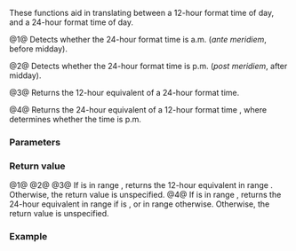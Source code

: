 {{cpp/chrono/title|is_am|is_pm|make12|make24}}
{{cpp/chrono/navbar}}
{{dcl begin}}
{{dcl header|chrono}}
{{dcl|num=1|since=c++20|
constexpr bool is_am( const std::chrono::hours&amp; h ) noexcept;
}}
{{dcl|num=2|since=c++20|
constexpr bool is_pm( const std::chrono::hours&amp; h ) noexcept;
}}
{{dcl|num=3|since=c++20|
constexpr std::chrono::hours make12( const std::chrono::hours&amp; h ) noexcept;
}}
{{dcl|num=4|since=c++20|
constexpr std::chrono::hours make24( const std::chrono::hours&amp; h,
                                     bool is_pm ) noexcept;
}}
{{dcl end}}

These functions aid in translating between a 12-hour format time of day, and a 24-hour format time of day.

@1@ Detects whether the 24-hour format time is a.m. (''ante meridiem'', before midday).

@2@ Detects whether the 24-hour format time is p.m. (''post meridiem'', after midday).

@3@ Returns the 12-hour equivalent of a 24-hour format time.

@4@ Returns the 24-hour equivalent of a 12-hour format time {{c|h}}, where {{c|is_pm}} determines whether the time is p.m.

===Parameters===
{{par begin}}
{{par|h|12-hour or 24-hour format time to detect}}
{{par|is_pm|whether the 12-hour format time is p.m.}}
{{par end}}

===Return value===
@1@ {{c|1=0h &lt;= h &amp;&amp; h &lt;= 11h}}
@2@ {{c|1=12h &lt;= h &amp;&amp; h &lt;= 23h}}
@3@ If {{c|h}} is in range {{closed range|0h|23h}}, returns the 12-hour equivalent in range {{closed range|1h|12h}}. Otherwise, the return value is unspecified.
@4@ If {{c|h}} is in range {{closed range|1h|12h}}, returns the 24-hour equivalent in range {{closed range|0h|11h}} if {{c|is_pm}} is {{c|false}}, or in range {{closed range|12h|23h}} otherwise. Otherwise, the return value is unspecified.

===Example===
{{example
|code=
#include &lt;chrono&gt;
#include &lt;iomanip&gt;
#include &lt;iostream&gt;
#include &lt;utility&gt;
 
int main()
{
    using namespace std::chrono;

    static_assert(
        is_am(10h) &amp;&amp;  is_am(11h) &amp;&amp; !is_am(12h) &amp;&amp; !is_am(23h) &amp;&amp;
       !is_pm(10h) &amp;&amp; !is_pm(11h) &amp;&amp;  is_pm(12h) &amp;&amp;  is_pm(23h)
    );

    std::cout &lt;&lt; "make12():\n";

    for (const hours hh : {0h, 1h, 11h, 12h, 13h, 23h})
    {
        const hours am{make12(hh)};
        std::cout &lt;&lt; std::setw(2) &lt;&lt; hh.count() &lt;&lt; "h == "
                  &lt;&lt; std::setw(2) &lt;&lt; am.count() &lt;&lt; (is_am(hh) ? "h a.m.\n" : "h p.m.\n");
    }

    std::cout &lt;&lt; "\nmake24():\n";

    using p = std::pair&lt;hours, bool&gt;;

    for (const auto&amp; [hh, pm] : {p{1h, 0}, p{12h, 0}, p{1h, 1}, p{12h, 1}&lt;!----&gt;})
    {
        std::cout &lt;&lt; std::setw(2) &lt;&lt; hh.count()
                  &lt;&lt; (pm ? "h p.m." : "h a.m.")
                  &lt;&lt; " == " &lt;&lt; std::setw(2)
                  &lt;&lt; make24(hh, pm).count() &lt;&lt; "h\n";
    }
}
|output=
make12():
 0h == 12h a.m.
 1h ==  1h a.m.
11h == 11h a.m.
12h == 12h p.m.
13h ==  1h p.m.
23h == 11h p.m.

make24():
 1h a.m. ==  1h
12h a.m. ==  0h
 1h p.m. == 13h
12h p.m. == 12h
}}

{{langlinks|es|ja|ru|zh}}